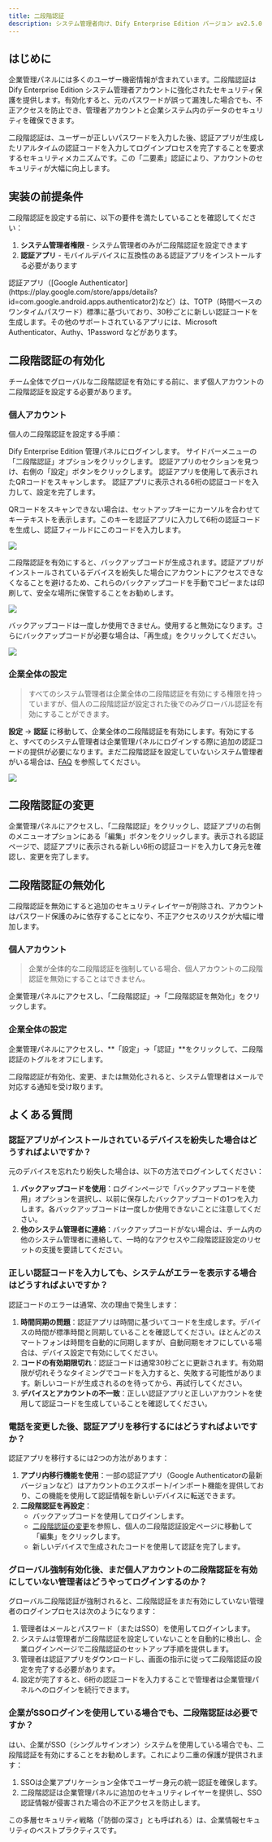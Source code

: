 ```yaml
---
title: 二段階認証
description: システム管理者向け、Dify Enterprise Edition バージョン ≥v2.5.0 が必要です。
---
```


## はじめに

企業管理パネルには多くのユーザー機密情報が含まれています。二段階認証は Dify Enterprise Edition システム管理者アカウントに強化されたセキュリティ保護を提供します。有効化すると、元のパスワードが誤って漏洩した場合でも、不正アクセスを防止でき、管理者アカウントと企業システム内のデータのセキュリティを確保できます。

二段階認証は、ユーザーが正しいパスワードを入力した後、認証アプリが生成したリアルタイムの認証コードを入力してログインプロセスを完了することを要求するセキュリティメカニズムです。この「二要素」認証により、アカウントのセキュリティが大幅に向上します。

## 実装の前提条件

二段階認証を設定する前に、以下の要件を満たしていることを確認してください：

1. **システム管理者権限** - システム管理者のみが二段階認証を設定できます
2. **認証アプリ** - モバイルデバイスに互換性のある認証アプリをインストールする必要があります

<Info>
認証アプリ（[Google Authenticator](https://play.google.com/store/apps/details?id=com.google.android.apps.authenticator2)など）は、TOTP（時間ベースのワンタイムパスワード）標準に基づいており、30秒ごとに新しい認証コードを生成します。その他のサポートされているアプリには、Microsoft Authenticator、Authy、1Password などがあります。
</Info>

## 二段階認証の有効化

チーム全体でグローバルな二段階認証を有効にする前に、まず個人アカウントの二段階認証を設定する必要があります。

### 個人アカウント

個人の二段階認証を設定する手順：

<Steps>
  <Step title="管理パネルにアクセス">
    Dify Enterprise Edition 管理パネルにログインします。
  </Step>
  <Step title="二段階認証設定を開く">
    サイドバーメニューの「二段階認証」オプションをクリックします。
  </Step>
  <Step title="認証アプリを設定">
    認証アプリのセクションを見つけ、右側の「設定」ボタンをクリックします。
  </Step>
  <Step title="QRコードをスキャン">
    認証アプリを使用して表示されたQRコードをスキャンします。
  </Step>
  <Step title="認証コードを入力">
    認証アプリに表示される6桁の認証コードを入力して、設定を完了します。
  </Step>
</Steps>

QRコードをスキャンできない場合は、セットアップキーにカーソルを合わせてキーテキストを表示します。このキーを認証アプリに入力して6桁の認証コードを生成し、認証フィールドにこのコードを入力します。

![](https://assets-docs.dify.ai/2025/04/fd6b474384081f4079aa453c45c07562.png)

二段階認証を有効にすると、バックアップコードが生成されます。認証アプリがインストールされているデバイスを紛失した場合にアカウントにアクセスできなくなることを避けるため、これらのバックアップコードを手動でコピーまたは印刷して、安全な場所に保管することをお勧めします。

![](https://assets-docs.dify.ai/2025/04/2c88c1492bf9a079df9ad4a25e1923ac.png)

バックアップコードは一度しか使用できません。使用すると無効になります。さらにバックアップコードが必要な場合は、「再生成」をクリックしてください。

![](https://assets-docs.dify.ai/2025/04/8313cf497c66cfef7dee2a4ae816c32b.png)

### 企業全体の設定

> すべてのシステム管理者は企業全体の二段階認証を有効にする権限を持っていますが、個人の二段階認証が設定された後でのみグローバル認証を有効にすることができます。

**設定** → **認証** に移動して、企業全体の二段階認証を有効にします。有効にすると、すべてのシステム管理者は企業管理パネルにログインする際に追加の認証コードの提供が必要になります。まだ二段階認証を設定していないシステム管理者がいる場合は、[FAQ](#グローバル強制有効化後まだ個人アカウントの二段階認証を有効にしていない管理者はどうやってログインするのか) を参照してください。

![](https://assets-docs.dify.ai/2025/04/1271b3b0e39558465dbb79b17d1a9721.png)

## 二段階認証の変更

企業管理パネルにアクセスし、「二段階認証」をクリックし、認証アプリの右側のメニューオプションにある「編集」ボタンをクリックします。表示される認証ページで、認証アプリに表示される新しい6桁の認証コードを入力して身元を確認し、変更を完了します。

## 二段階認証の無効化

<Warning>
二段階認証を無効にすると追加のセキュリティレイヤーが削除され、アカウントはパスワード保護のみに依存することになり、不正アクセスのリスクが大幅に増加します。
</Warning>

### 個人アカウント

> 企業が全体的な二段階認証を強制している場合、個人アカウントの二段階認証を無効にすることはできません。

企業管理パネルにアクセスし、「二段階認証」→「二段階認証を無効化」をクリックします。

### 企業全体の設定

企業管理パネルにアクセスし、**「設定」→「認証」**をクリックして、二段階認証のトグルをオフにします。

<Note>
    二段階認証が有効化、変更、または無効化されると、システム管理者はメールで対応する通知を受け取ります。
</Note>

## よくある質問

### 認証アプリがインストールされているデバイスを紛失した場合はどうすればよいですか？

元のデバイスを忘れたり紛失した場合は、以下の方法でログインしてください：

1. **バックアップコードを使用**：ログインページで「バックアップコードを使用」オプションを選択し、以前に保存したバックアップコードの1つを入力します。各バックアップコードは一度しか使用できないことに注意してください。
2. **他のシステム管理者に連絡**：バックアップコードがない場合は、チーム内の他のシステム管理者に連絡して、一時的なアクセスや二段階認証設定のリセットの支援を要請してください。

### 正しい認証コードを入力しても、システムがエラーを表示する場合はどうすればよいですか？

認証コードのエラーは通常、次の理由で発生します：

1. **時間同期の問題**：認証アプリは時間に基づいてコードを生成します。デバイスの時間が標準時間と同期していることを確認してください。ほとんどのスマートフォンは時間を自動的に同期しますが、自動同期をオフにしている場合は、デバイス設定で有効にしてください。
2. **コードの有効期限切れ**：認証コードは通常30秒ごとに更新されます。有効期限が切れそうなタイミングでコードを入力すると、失敗する可能性があります。新しいコードが生成されるのを待ってから、再試行してください。
3. **デバイスとアカウントの不一致**：正しい認証アプリと正しいアカウントを使用して認証コードを生成していることを確認してください。

### 電話を変更した後、認証アプリを移行するにはどうすればよいですか？

認証アプリを移行するには2つの方法があります：

1. **アプリ内移行機能を使用**：一部の認証アプリ（Google Authenticatorの最新バージョンなど）はアカウントのエクスポート/インポート機能を提供しており、この機能を使用して認証情報を新しいデバイスに転送できます。
2. **二段階認証を再設定**：
   - バックアップコードを使用してログインします。
   - [二段階認証の変更](#二段階認証の変更)を参照し、個人の二段階認証設定ページに移動して「編集」をクリックします。
   - 新しいデバイスで生成されたコードを使用して認証を完了します。

### グローバル強制有効化後、まだ個人アカウントの二段階認証を有効にしていない管理者はどうやってログインするのか？

グローバル二段階認証が強制されると、二段階認証をまだ有効にしていない管理者のログインプロセスは次のようになります：

1. 管理者はメールとパスワード（またはSSO）を使用してログインします。
2. システムは管理者が二段階認証を設定していないことを自動的に検出し、企業ログインページで二段階認証のセットアップ手順を提供します。
3. 管理者は認証アプリをダウンロードし、画面の指示に従って二段階認証の設定を完了する必要があります。
4. 設定が完了すると、6桁の認証コードを入力することで管理者は企業管理パネルへのログインを続行できます。

### 企業がSSOログインを使用している場合でも、二段階認証は必要ですか？

はい、企業がSSO（シングルサインオン）システムを使用している場合でも、二段階認証を有効にすることをお勧めします。これにより二重の保護が提供されます：

1. SSOは企業アプリケーション全体でユーザー身元の統一認証を確保します。
2. 二段階認証は企業管理パネルに追加のセキュリティレイヤーを提供し、SSO認証情報が侵害された場合の不正アクセスを防止します。

この多層セキュリティ戦略（「防御の深さ」とも呼ばれる）は、企業情報セキュリティのベストプラクティスです。
